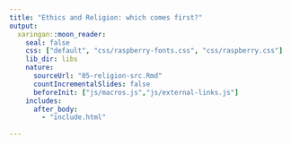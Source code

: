 ```yaml
---
title: "Ethics and Religion: which comes first?"
output:
  xaringan::moon_reader:
    seal: false
    css: ["default", "css/raspberry-fonts.css", "css/raspberry.css"]
    lib_dir: libs
    nature:
      sourceUrl: "05-religion-src.Rmd"
      countIncrementalSlides: false
      beforeInit: ["js/macros.js","js/external-links.js"]
    includes:
      after_body:
        - "include.html"
      
---
```


